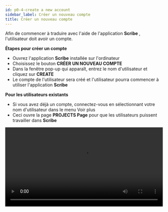 ```yaml
---
id: p0-4-create a new account
sidebar_label: Créer un nouveau compte
title: Créer un nouveau compte
---
```


Afin de commencer à traduire avec l'aide de l'application **Scribe** , l'utilisateur doit avoir un compte.

**Étapes pour créer un compte**

- Ouvrez l'application **Scribe** installée sur l'ordinateur
- Choisissez le bouton **CRÉER UN NOUVEAU COMPTE**
- Dans la fenêtre pop-up qui apparaît, entrez le nom d'utilisateur et cliquez sur **CREATE**
- Le compte de l'utilisateur sera créé et l'utilisateur pourra commencer à utiliser l'application **Scribe**

**Pour les utilisateurs existants**

- Si vous avez déjà un compte, connectez-vous en sélectionnant votre nom d'utilisateur dans le menu Voir plus
- Ceci ouvre la page **PROJECTS Page** pour que les utilisateurs puissent travailler dans **Scribe**

<video controls src="/assets/signing-in.mov" width="100%" type="video/mov">

<h2>Fonction de connexion </h2>

**Scribe** permet à plusieurs utilisateurs sur le même ordinateur d'utiliser la même application tout en maintenant des données de projet séparées. Il peut être difficile de localiser le projet et le nom d'utilisateur lorsque plusieurs utilisateurs utilisent le même ordinateur Pour aider à cela, il y a une option **Voir plus** sur la page **Connexion**. Cette fonctionnalité permet aux utilisateurs de choisir entre les utilisateurs **actifs** et **inactifs**.

**Étapes**
- Cliquez sur le bouton **Réessayer**
- Il y a deux options sur la page, **Actif** et **Archivé**
- La liste des utilisateurs actifs est affichée dans la section **Actif**
- Vous pouvez archiver les utilisateurs inactifs en cliquant sur le bouton Supprimer à côté du nom d'utilisateur
- Le nom d'utilisateur choisi sera **Archivé**

**Pour restaurer le nom d'utilisateur Archivé**
- Cliquez sur **Voir plus de**
- Sélectionnez l'onglet **Archivé**
- Une liste des noms d'utilisateurs Archivés apparaît
- À côté du nom d'utilisateur, cliquez sur l'icône **Restaurer**
- Le nom d'utilisateur sélectionné apparaît dans la liste **Actif**

<video controls src="/assets/sigindeleteaechive.mov" width="100%" type="video/mov">